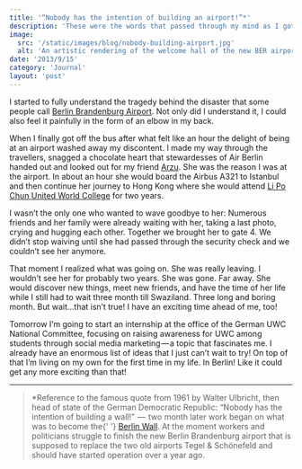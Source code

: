```yaml
---
title: '“Nobody has the intention of building an airport!”*'
description: 'These were the words that passed through my mind as I got on the impossibly crowded bus to Berlin Tegel airport. I’ve never seen so many people unintentionally hugging each other.'
image:
  src: '/static/images/blog/nobody-building-airport.jpg'
  alt: 'An artistic rendering of the welcome hall of the new BER airport.'
date: '2013/9/15'
category: 'Journal'
layout: 'post'
---
```



I started to fully understand the tragedy behind the disaster that some people call [Berlin Brandenburg Airport](https://www.berlin-airport.de/en/index.php). Not only did I understand it, I could also feel it painfully in the form of an elbow in my back.

When I finally got off the bus after what felt like an hour the delight of being at an airport washed away my discontent. I made my way through the travellers, snagged a chocolate heart that stewardesses of Air Berlin handed out and looked out for my friend [Arzu](https://www.arzucanaskin.com/). She was the reason I was at the airport. In about an hour she would board the Airbus A321 to Istanbul and then continue her journey to Hong Kong where she would attend [Li Po Chun United World College](https://www.lpcuwc.edu.hk/) for two years.

I wasn’t the only one who wanted to wave goodbye to her: Numerous friends and her family were already waiting with her, taking a last photo, crying and hugging each other. Together we brought her to gate 4. We didn’t stop waiving until she had passed through the security check and we couldn’t see her anymore.

That moment I realized what was going on. She was really leaving. I wouldn’t see her for probably two years. She was gone. Far away. She would discover new things, meet new friends, and have the time of her life while I still had to wait three month till Swaziland. Three long and boring month. But wait…that isn’t true! I have an exciting time ahead of me, too!

Tomorrow I’m going to start an internship at the office of the German UWC National Committee, focusing on raising awareness for UWC among students through social media marketing — a topic that fascinates me. I already have an enormous list of ideas that I just can’t wait to try! On top of that I’m living on my own for the first time in my life. In Berlin! Like it could get any more exciting than that!

---

<Blockquote>
  *Reference to the famous quote from 1961 by Walter Ulbricht, then head of
  state of the German Democratic Republic: “Nobody has the intention of building
  a wall!”  —  two month later work began on what was to become the{' '}
  <a href="https://en.wikipedia.org/wiki/Berlin_Wall">Berlin Wall</a>. At the
  moment workers and politicians struggle to finish the new Berlin Brandenburg
  airport that is supposed to replace the two old airports Tegel & Schönefeld
  and should have started operation over a year ago.
</Blockquote>
